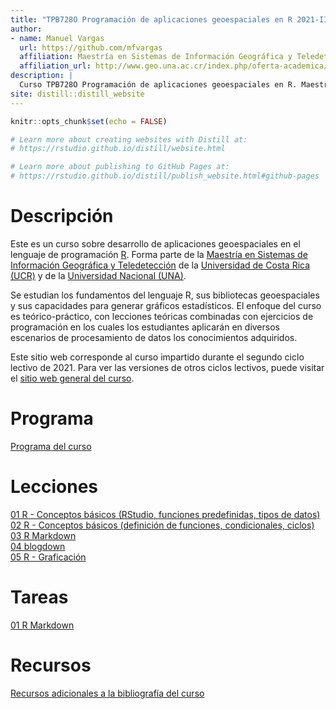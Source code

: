 ```yaml
---
title: "TPB728O Programación de aplicaciones geoespaciales en R 2021-II"
author: 
- name: Manuel Vargas
  url: https://github.com/mfvargas
  affiliation: Maestría en Sistemas de Información Geográfica y Teledetección
  affiliation_url: http://www.geo.una.ac.cr/index.php/oferta-academica/mpsigte
description: |
  Curso TPB728O Programación de aplicaciones geoespaciales en R. Maestría en Sistemas de Información Geográfica y Teledetección. Universidad de Costa Rica (UCR) y Universidad Nacional (UNA).
site: distill::distill_website
---
```


```r
knitr::opts_chunk$set(echo = FALSE)

# Learn more about creating websites with Distill at:
# https://rstudio.github.io/distill/website.html

# Learn more about publishing to GitHub Pages at:
# https://rstudio.github.io/distill/publish_website.html#github-pages

```

# Descripción
Este es un curso sobre desarrollo de aplicaciones geoespaciales en el lenguaje de programación [R](https://www.r-project.org/). Forma parte de la [Maestría en Sistemas de Información Geográfica y Teledetección](http://www.geo.una.ac.cr/index.php/oferta-academica/mpsigte) de la [Universidad de Costa Rica (UCR)](https://www.ucr.ac.cr/) y de la [Universidad Nacional (UNA)](https://www.una.ac.cr/).

Se estudian los fundamentos del lenguaje R, sus bibliotecas   geoespaciales   y   sus   capacidades   para   generar   gráficos estadísticos. El enfoque del curso es teórico-práctico, con lecciones teóricas combinadas con ejercicios de programación en los cuales los estudiantes aplicarán en diversos escenarios de procesamiento de datos los conocimientos adquiridos.

Este sitio web corresponde al curso impartido durante el segundo ciclo lectivo de 2021. Para ver las versiones de otros ciclos lectivos, puede visitar el [sitio web general del curso](https://tpb728O-programaciongeoespacialr.github.io/).

# Programa
[Programa del curso](https://raw.githubusercontent.com/tpb728O-programaciongeoespacialr/2021ii/main/programa/Programa%20del%20curso%20-%20TPB728O%20Programaci%C3%B3n%20de%20aplicaciones%20geoespaciales%20en%20R.pdf)

# Lecciones
[01 R - Conceptos básicos (RStudio, funciones predefinidas, tipos de datos)](leccion-01-r-conceptosbasicos.html)  
[02 R - Conceptos básicos (definición de funciones, condicionales, ciclos)](leccion-02-r-conceptosbasicos.html)  
[03 R Markdown](leccion-03-rmarkdown.html)  
[04 blogdown](leccion-04-blogdown.html)  
[05 R - Graficación](leccion-05-r-graficacion.html)  

# Tareas
[01 R Markdown](tarea-01-rmarkdown.html)

# Recursos
[Recursos adicionales a la bibliografía del curso](recursos.html)